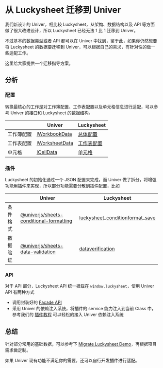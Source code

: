 
# 从 Luckysheet 迁移到 Univer

<BadgeGroup values={[UniverTypes.SHEET]} value={UniverTypes.SHEET} />

我们新设计的 Univer，相比较 Luckysheet，从架构、数据结构以及 API 等方面做了很大改进设计，所以 Luckysheet 已经无法 1 比 1 迁移到 Univer。

不过基本的数据类型或者 API 都可以在 Univer 中找到，鉴于此，如果你仍然想要将 Luckysheet 的数据要迁移到 Univer，可以根据自己的需求，有针对性的做一些适配工作。

这里给大家提供一个迁移指导方案。

## 分析

### 配置

转换最核心的工作是对工作簿配置、工作表配置以及单元格信息进行适配，可以参考 Univer 的接口和 Luckysheet 的数据结构。

|       | Univer         | Luckysheet |
|-------|----------------|------------|
| 工作簿配置 | [IWorkbookData](/typedoc/@univerjs/core/interfaces/IWorkbookData)  | [总体配置](https://dream-num.github.io/LuckysheetDocs/zh/guide/config.html)  |
| 工作表配置 | [IWorksheetData](/typedoc/@univerjs/core/interfaces/IWorksheetData) | [工作表配置](https://dream-num.github.io/LuckysheetDocs/zh/guide/sheet.html)      |
| 单元格 | [ICellData](/typedoc/@univerjs/core/interfaces/ICellData)       | [单元格](https://dream-num.github.io/LuckysheetDocs/zh/guide/cell.html)   |

### 插件

Luckysheet 的初始化通过一个 JSON 配置来完成，而 Univer 做了拆分，将增强功能用插件来实现，所以部分功能需要分散到插件配置，比如

|       | Univer         | Luckysheet |
|-------|----------------|------------|
| 条件格式 | [@univerjs/sheets-conditional-formatting](/typedoc/@univerjs/sheets-conditional-formatting/README)  | [luckysheet_conditionformat_save](https://dream-num.github.io/LuckysheetDocs/zh/guide/sheet.html#luckysheet-conditionformat-save)  |
| 数据验证 | [@univerjs/sheets-data-validation](/typedoc/@univerjs/sheets-data-validation/README) | [dataverification](https://dream-num.github.io/LuckysheetDocs/zh/guide/sheet.html#dataverification)      |

### API

对于 API 部分，Luckysheet API 统一挂载在 `window.luckysheet`，使用 Univer API 有两种方式

- 调用封装好的 [Facade API](/guides/sheet/facade/facade)
- 采用 Univer 的依赖注入系统，将插件的 service 能力注入到当前 Class 中，参考我们的 [插件教程](/guides/sheet/tutorials/csv-import-plugin/) 可以轻松的接入 Univer 依赖注入系统

## 总结

针对部分常用的基础数据，可以参考下 [Migrate Luckysheet Demo](/playground?title=Migrate%20Luckysheet)，再根据项目需求做定制。

如果 Univer 现有功能不满足你的需要，还可以自行开发插件进行适配。
